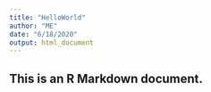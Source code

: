 ---
title: "HelloWorld"
author: "ME"
date: "6/18/2020"
output: html_document
---

## This is an R Markdown document. ##
